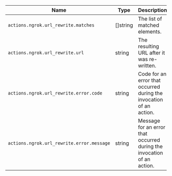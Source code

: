 | Name                                      | Type     | Description                                                            |
| ----------------------------------------- | -------- | ---------------------------------------------------------------------- |
| `actions.ngrok.url_rewrite.matches`       | []string | The list of matched elements.                                          |
| `actions.ngrok.url_rewrite.url`           | string   | The resulting URL after it was re-written.                             |
| `actions.ngrok.url_rewrite.error.code`    | string   | Code for an error that occurred during the invocation of an action.    |
| `actions.ngrok.url_rewrite.error.message` | string   | Message for an error that occurred during the invocation of an action. |
